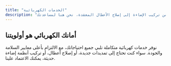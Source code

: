 ```yaml
---
title: "الخدمات الكهربائية"
description: "حلول كهربائية آمنة وموثوقة من قبل فنيين معتمدين. من تركيب الإضاءة إلى إصلاح الأعطال المعقدة، نحن هنا لمساعدتك."
---
```


## أمانك الكهربائي هو أولويتنا

نوفر خدمات كهربائية متكاملة تلبي جميع احتياجاتك، مع الالتزام بأعلى معايير السلامة والجودة. سواء كنت تحتاج إلى تمديدات جديدة، أو إصلاح أعطال، أو تركيب أنظمة إضاءة حديثة، يمكنك الاعتماد علينا.
